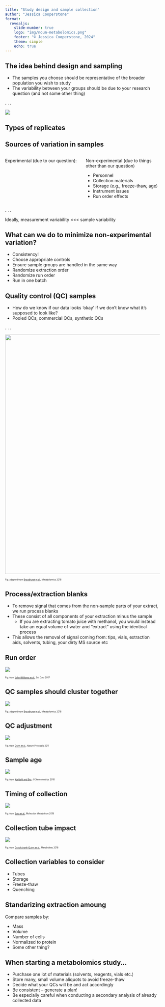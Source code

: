 ```yaml
---
title: "Study design and sample collection"
author: "Jessica Cooperstone"
format: 
  revealjs:
    slide-number: true
    logo: "img/noun-metabolomics.png"
    footer: "© Jessica Cooperstone, 2024"
    theme: simple
    echo: true
---
```


## The idea behind design and sampling

::: incremental
-   The samples you choose should be representative of the broader population you wish to study
-   The variability between your groups should be due to your research question (and not some other thing)
:::

. . .

![](img/02/broccoli-hamster.png){fig-align="center"}

## Types of replicates

## Sources of variation in samples

::: columns
::: {.column width="50%"}
Experimental (due to our question):
:::

::: {.column width="50%"}
Non-experimental (due to things other than our question)

-   Personnel
-   Collection materials
-   Storage (e.g., freeze-thaw, age)
-   Instrument issues
-   Run order effects
:::
:::

. . .

Ideally, measurement variability \<\<\< sample variability

## What can we do to minimize non-experimental variation?

::: incremental
-   Consistency!
-   Choose appropriate controls
-   Ensure sample groups are handled in the same way
-   Randomize extraction order
-   Randomize run order
-   Run in one batch
:::

## Quality control (QC) samples

::: incremental
-   How do we know if our data looks ‘okay’ if we don’t know what it’s supposed to look like?
-   Pooled QCs, commercial QCs, synthetic QCs
:::

. . .

![](img/02/qcs.png){fig-align="center" width="780"}

[Fig. adapted from [Broadhurst et al.](https://www.ncbi.nlm.nih.gov/pmc/articles/PMC5960010/), Metabolomics 2018]{.aside style="font-size:0.5em;"}

## Process/extraction blanks

::: incremental
-   To remove signal that comes from the non-sample parts of your extract, we run process blanks
-   These consist of all components of your extraction minus the sample
    -   If you are extracting tomato juice with methanol, you would instead take an equal volume of water and “extract” using the identical process
-   This allows the removal of signal coming from: tips, vials, extraction aids, solvents, tubing, your dirty MS source etc
:::

## Run order

![](img/02/run-order.png){fig-align="center"}

[Fig. from [John-Williams et al.](https://doi.org/10.1038/s41597-019-0181-8), Sci Data 2017]{.aside style="font-size:0.5em;"}

## QC samples should cluster together

![](img/02/qc-pca.jpg){fig-align="center"}

[Fig. adapted from [Broadhurst et al.](https://www.ncbi.nlm.nih.gov/pmc/articles/PMC5960010/), Metabolomics 2018]{.aside style="font-size:0.5em;"}

## QC adjustment

![](img/02/qc-adjustment.png){fig-align="center"}

[Fig. from [Dunn et al.](https://doi.org/10.1038/nprot.2011.335), Nature Protocols 2011]{.aside style="font-size:0.5em;"}

## Sample age

![](img/02/sample-age.png){fig-align="center"}

[Fig. from [Kjeldahl and Bro](https://doi.org/10.1002/cem.1346), J Chemometrics 2010]{.aside style="font-size:0.5em;"}

## Timing of collection

![](img/02/timing.png){fig-align="center"}

[Fig. from [Sato et al.](https://doi.org/10.1016/j.molmet.2018.06.008), Molecular Metabolism 2018]{.aside style="font-size:0.5em;"}

## Collection tube impact

![](img/02/blood-tube.png){fig-align="center"}

[Fig. from [Cruickshank-Quinn et al.](https://doi.org/10.3390/metabo8040088), Metabolites 2018]{.aside style="font-size:0.5em;"}

## Collection variables to consider

::: incremental

-   Tubes
-   Storage
-   Freeze-thaw
-   Quenching

:::

## Standarizing extraction amoung

Compare samples by:

::: incremental

-   Mass
-   Volume
-   Number of cells
-   Normalized to protein
-   Some other thing?

:::

## When starting a metabolomics study...

::: incremental

-   Purchase one lot of materials (solvents, reagents, vials etc.)
-   Store many, small volume aliquots to avoid freeze-thaw
-   Decide what your QCs will be and act accordingly
-   Be consistent – generate a plan! 
-   Be especially careful when conducting a secondary analysis of already collected data

:::